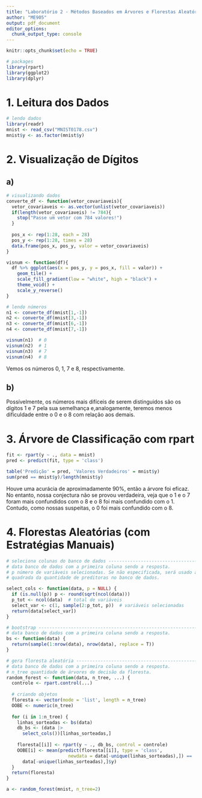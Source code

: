 ---
title: "Laboratório 2 - Métodos Baseados em Árvores e Florestas Aleatórias"
author: "ME905"
output: pdf_document
editor_options: 
  chunk_output_type: console
---

```{r setup, include=FALSE}
knitr::opts_chunk$set(echo = TRUE)

# packages
library(rpart)
library(ggplot2)
library(dplyr)
```

# 1. Leitura dos Dados
```{r}
# lendo dados
library(readr)
mnist <- read_csv("MNIST0178.csv")
mnist$y <- as.factor(mnist$y)
```


# 2. Visualização de Dígitos

## a)
```{r}
# visualizando dados
converte_df <- function(vetor_covariaveis){
  vetor_covariaveis <- as.vector(unlist(vetor_covariaveis))
  if(length(vetor_covariaveis) != 784){
    stop("Passe um vetor com 784 valores!")
  }
  
  pos_x <- rep(1:28, each = 28)
  pos_y <- rep(1:28, times = 28)
  data.frame(pos_x, pos_y, valor = vetor_covariaveis)
}

visnum <- function(df){
  df %>% ggplot(aes(x = pos_y, y = pos_x, fill = valor)) +
    geom_tile() +
    scale_fill_gradient(low = "white", high = "black") +
    theme_void() +
    scale_y_reverse()
}

# lendo números
n1 <- converte_df(mnist[1,-1])
n2 <- converte_df(mnist[3,-1])
n3 <- converte_df(mnist[6,-1])
n4 <- converte_df(mnist[7,-1])

visnum(n1)  # 0
visnum(n2)  # 1
visnum(n3)  # 7
visnum(n4)  # 8
```

Vemos os números 0, 1, 7 e 8, respectivamente.

## b)
Possívelmente, os números mais difíceis de serem distinguidos são os dígitos 1 e 7 pela sua semelhança e,analogamente, teremos menos dificuldade entre o 0 e o 8 com relação aos demais.


# 3. Árvore de Classificação com rpart

```{r}
fit <- rpart(y ~ ., data = mnist)
pred <- predict(fit, type = 'class')

table('Predição' = pred, 'Valores Verdadeiros' = mnist$y)
sum(pred == mnist$y)/length(mnist$y)
```

Houve uma acurácia de aproximadamente 90%, então a árvore foi eficaz. No entanto, nossa conjectura não se provou verdadeira, veja que o 1 e o 7 foram mais confundidos com o 8 e o 8 foi mais confundido com o 1. Contudo, como nossas suspeitas, o 0 foi mais confundido com o 8.


# 4. Florestas Aleatórias (com Estratégias Manuais)

```{r}
# seleciona colunas do banco de dados ------------------------------------------
# data banco de dados com a primeira coluna sendo a resposta.
# p número de variáveis selecionadas. Se não especificada, será usado a raíz
# quadrada da quantidade de preditoras no banco de dados.

select_cols <- function(data, p = NULL) {
  if (is.null(p)) p <- round(sqrt(ncol(data)))
  p_tot <- ncol(data)  # total de variáveis
  select_var <- c(1, sample(2:p_tot, p))  # variáveis selecionadas
  return(data[select_var])
}

# bootstrap --------------------------------------------------------------------
# data banco de dados com a primeira coluna sendo a resposta.
bs <- function(data) {
  return(sample(1:nrow(data), nrow(data), replace = T))
}

# gera floresta aleatória ------------------------------------------------------
# data banco de dados com a primeira coluna sendo a resposta.
# n_tree quantidade de árvores de decisão da floresta.
random_forest <- function(data, n_tree, ...) {
  controle <- rpart.control(...)
  
  # criando objetos
  floresta <- vector(mode = 'list', length = n_tree)
  OOBE <- numeric(n_tree)
  
  for (i in 1:n_tree) {
    linhas_sorteadas <- bs(data)
    db_bs <- (data |>
      select_cols())[linhas_sorteadas,]
    
    floresta[[i]] <- rpart(y ~ ., db_bs, control = controle)
    OOBE[i] <- mean(predict(floresta[[i]], type = 'class',
                       newdata = data[-unique(linhas_sorteadas),]) ==
      data[-unique(linhas_sorteadas),]$y)
  }
  return(floresta)
}

a <- random_forest(mnist, n_tree=2)

```










